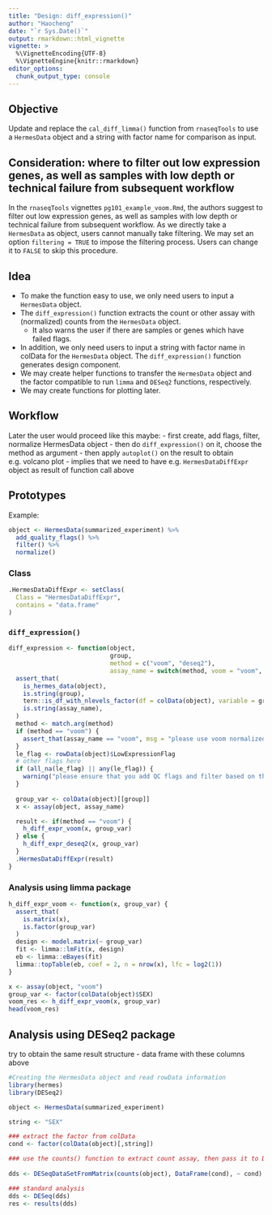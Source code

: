 ```yaml
---
title: "Design: diff_expression()"
author: "Haocheng"
date: "`r Sys.Date()`"
output: rmarkdown::html_vignette
vignette: >
  %\VignetteEncoding{UTF-8}
  %\VignetteEngine{knitr::rmarkdown}
editor_options: 
  chunk_output_type: console
---
```


## Objective

Update and replace the `cal_diff_limma()` function from `rnaseqTools` to use a `HermesData` object and a string with factor name for comparison as input.

## Consideration: where to filter out low expression genes, as well as samples with low depth or technical failure from subsequent workflow

In the `rnaseqTools` vignettes `pg101_example_voom.Rmd`, the authors suggest to filter out low expression genes, as well as samples with low depth or technical failure from subsequent workflow. As we directly take a `HermesData` as object, users cannot manually take filtering. We may set an option `filtering = TRUE` to impose the filtering process. Users can change it to `FALSE` to skip this procedure.  
 
## Idea

- To make the function easy to use, we only need users to input a `HermesData` object. 
- The `diff_expression()` function extracts the count or other assay with (normalized) counts from the `HermesData` object.  
  - It also warns the user if there are samples or genes which have failed flags.
- In addition, we only need users to input a string with factor name in colData for the `HermesData` object. The `diff_expression()` function generates design component.  
- We may create helper functions to transfer the `HermesData` object and the factor compatible to run `limma` and `DESeq2` functions, respectively.
- We may create functions for plotting later.

## Workflow

Later the user would proceed like this maybe:
- first create, add flags, filter, normalize HermesData object
- then do `diff_expression()` on it, choose the method as argument
- then apply `autoplot()` on the result to obtain e.g. volcano plot
  - implies that we need to have e.g. `HermesDataDiffExpr` object as result of function call above

## Prototypes

Example:

```r
object <- HermesData(summarized_experiment) %>%
  add_quality_flags() %>%
  filter() %>%
  normalize()
```


### Class

```r
.HermesDataDiffExpr <- setClass(
  Class = "HermesDataDiffExpr",
  contains = "data.frame"
)
```


### `diff_expression()`

```r
diff_expression <- function(object,
                            group,
                            method = c("voom", "deseq2"),
                            assay_name = switch(method, voom = "voom", deseq2 = "counts")) {
  assert_that(
    is_hermes_data(object),
    is.string(group),
    tern::is_df_with_nlevels_factor(df = colData(object), variable = group, n_levels = 2L),
    is.string(assay_name),
  )
  method <- match.arg(method)
  if (method == "voom") {
    assert_that(assay_name == "voom", msg = "please use voom normalized counts as assay")
  }
  le_flag <- rowData(object)$LowExpressionFlag
  # other flags here
  if (all_na(le_flag) || any(le_flag)) {
    warning("please ensure that you add QC flags and filter based on them before DE analysis")
  }
  
  group_var <- colData(object)[[group]]
  x <- assay(object, assay_name)

  result <- if(method == "voom") {
    h_diff_expr_voom(x, group_var)
  } else {
    h_diff_expr_deseq2(x, group_var)
  }
  .HermesDataDiffExpr(result)
}
```

### Analysis using limma package

```r
h_diff_expr_voom <- function(x, group_var) {
  assert_that(
    is.matrix(x),
    is.factor(group_var)
  )
  design <- model.matrix(~ group_var)  
  fit <- limma::lmFit(x, design)
  eb <- limma::eBayes(fit)
  limma::topTable(eb, coef = 2, n = nrow(x), lfc = log2(1))
}

x <- assay(object, "voom")
group_var <- factor(colData(object)$SEX)
voom_res <- h_diff_expr_voom(x, group_var)
head(voom_res)
```


## Analysis using DESeq2 package

try to obtain the same result structure - data frame with these columns above
 
```r
#Creating the HermesData object and read rowData information
library(hermes)
library(DESeq2)

object <- HermesData(summarized_experiment)

string <- "SEX"

### extract the factor from colData
cond <- factor(colData(object)[,string])

### use the counts() function to extract count assay, then pass it to DESeqDataSetFromMatrix()
 
dds <- DESeqDataSetFromMatrix(counts(object), DataFrame(cond), ~ cond)

### standard analysis
dds <- DESeq(dds)
res <- results(dds)
```


